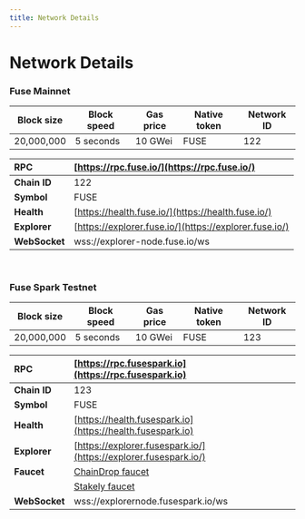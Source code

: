 ```yaml
---
title: Network Details
---
```


# Network Details

### Fuse Mainnet

| Block size | Block speed | Gas price | Native token | Network ID |
| ---------- | ----------- | --------- | ------------ | ---------- |
| 20,000,000 | 5 seconds   | 10 GWei   | FUSE         | 122        |

| **RPC**       | [https://rpc.fuse.io/](https://rpc.fuse.io/)​          |
| :------------ | :----------------------------------------------------- |
| **Chain ID**  | 122                                                    |
| **Symbol**    | FUSE                                                   |
| **Health**    | [https://health.fuse.io/](https://health.fuse.io/)     |
| **Explorer**  | [https://explorer.fuse.io/](https://explorer.fuse.io/) |
| **WebSocket** | wss://explorer-node.fuse.io/ws                         |

<p>&nbsp;</p>

### Fuse Spark Testnet

| Block size | Block speed | Gas price | Native token | Network ID |
| ---------- | ----------- | --------- | ------------ | ---------- |
| 20,000,000 | 5 seconds   | 10 GWei   | FUSE         | 123        |

| **RPC**       | [https://rpc.fusespark.io](https://rpc.fusespark.io)                                                                       |
| :------------ | :------------------------------------------------------------------------------------------------------------------------- |
| **Chain ID**  | 123                                                                                                                        |
| **Symbol**    | FUSE                                                                                                                       |
| **Health**    | [https://health.fusespark.io](https://health.fusespark.io)                                                                 |
| **Explorer**  | [https://explorer.fusespark.io/](https://explorer.fusespark.io/)                                                           |
| **Faucet**    | [ChainDrop faucet](https://chaindrop.org/?chainid=123&token=0xeeeeeeeeeeeeeeeeeeeeeeeeeeeeeeeeeeeeeeee "ChainDrop faucet") |
|               | [Stakely faucet](https://stakely.io/en/faucet/fuse-fuse)                                                                   |
| **WebSocket** | wss://explorernode.fusespark.io/ws                                                                                         |
